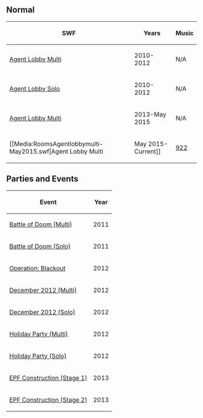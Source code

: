 

==Normal==
<center>
{|class="wikitable" border="1"
!SWF!!Years!!Music
|-
|[[Media:RoomsAgentlobbymulti.swf|Agent Lobby Multi]]||2010-2012||N/A
|-
|[[Media:RoomsAgentlobbysolo.swf|Agent Lobby Solo]]||2010-2012||N/A
|-
|[[Media:RoomsAgentLobbyMulti 2.swf|Agent Lobby Multi]]||2013-May 2015||N/A
|-
|[[Media:RoomsAgentlobbymulti-May2015.swf|Agent Lobby Multi||May 2015-Current]]||[[Media:Music922.swf|922]]
|}
</center>

==Parties and Events==
<center>
{|class="wikitable" border="1"
!Event
!Year
|-
|[[Media:BattleofDoomAgentlobbymulti.swf|Battle of Doom (Multi)]]||2011
|-
|[[Media:BattleofDoomAgentlobbysolo.swf|Battle of Doom (Solo)]]||2011
|-
|[[Media:RoomsAgentlobbymulti-OperationBlackout.swf|Operation: Blackout]]||2012
|-
|[[Media:ENRoomsAgentLobbyMultiDec2012.swf|December 2012 (Multi)]]||2012
|-
|[[Media:ENRoomsAgentLobbySoloDec2012.swf|December 2012 (Solo)]]||2012
|-
|[[Media:HolidayParty2012EPFLobby.swf|Holiday Party (Multi)]]||2012
|-
|[[Media:HolidayParty2012EPFLobbySolo.swf|Holiday Party (Solo)]]||2012
|-
|[[Media:RoomsAgentLobbyEPFConstruction.swf|EPF Construction (Stage 1)]]||2013
|-
|[[Media:RoomsAgentLobbyEPFConstruction2.swf|EPF Construction (Stage 2)]]||2013
|}
</center>

{{Places}}